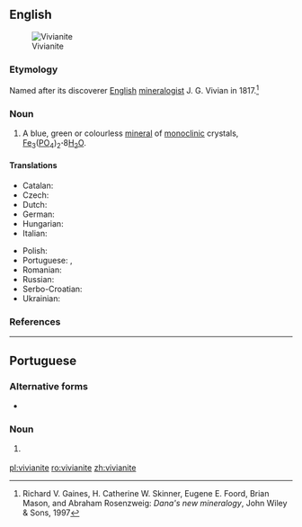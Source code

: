 ==English==
[[Image:Vivianite_w-triphylite_and_feldspar_(Hydrous_iron_phosphate_Custer_County_South_Dakota_1651).jpg|thumb|Vivianite]]

===Etymology===
Named after its discoverer [[English]] [[mineralogist]] J. G. Vivian in 1817.<ref>Richard V. Gaines, H. Catherine W. Skinner, Eugene E. Foord, Brian Mason, and Abraham Rosenzweig: ''Dana's new mineralogy'', John Wiley & Sons, 1997</ref>

===Noun===
{{en-noun|~}}

# {{label|en|mineralogy}} A blue, green or colourless [[mineral]] of [[monoclinic]] crystals, [[iron|Fe]]<sub>3</sub>([[phosphorus|P]][[oxygen|O]]<sub>4</sub>)<sub>2</sub>'''&middot;'''8[[water|H<sub>2</sub>O]].

====Translations====
{{trans-top|mineral}}
* Catalan: {{t|ca|vivianita}}
* Czech: {{t|cs|vivianit}}
* Dutch: {{t|nl|vivianiet}}
* German: {{t|de|Vivianit}}
* Hungarian: {{t|hu|vivianit}}
* Italian: {{t|it|vivianite}}
{{trans-mid}}
* Polish: {{t+|pl|wiwianit}}
* Portuguese: {{t|pt|vivianita|f}}, {{t|pt|vivianite|f}}
* Romanian: {{t+|ro|vivianit|n}}
* Russian: {{t+|ru|вивианит}}
* Serbo-Croatian: {{t|sh|вивианит|sc=Cyrl}}
* Ukrainian: {{t|uk|вівіаніт}}
{{trans-bottom}}

===References===
<references/>

----

==Portuguese==

===Alternative forms===
* {{l|pt|vivianita}}

===Noun===
{{pt-noun|f}}

# {{lb|pt|mineralogy}} {{l|en|vivianite}} {{gloss|a hydrated iron phosphate mineral}}

[[pl:vivianite]]
[[ro:vivianite]]
[[zh:vivianite]]
